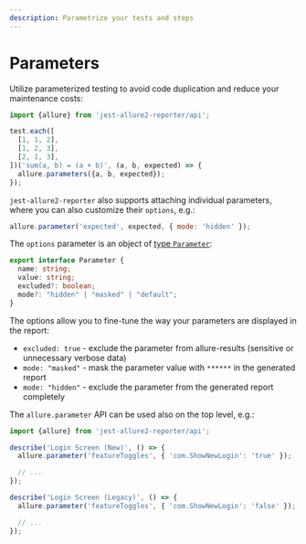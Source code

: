 ```yaml
---
description: Parametrize your tests and steps
---
```


# Parameters

Utilize parameterized testing to avoid code duplication and reduce your maintenance costs:

```js
import {allure} from 'jest-allure2-reporter/api';

test.each([
  [1, 1, 2],
  [1, 2, 3],
  [2, 1, 3],
])('sum(a, b) = (a + b)', (a, b, expected) => {
  allure.parameters({a, b, expected});
});
```

`jest-allure2-reporter` also supports attaching individual parameters, where you can also customize their `options`, e.g.:

```js
allure.parameter('expected', expected, { mode: 'hidden' });
```

The `options` parameter is an object of [type `Parameter`](https://github.com/allure-framework/allure-js/blob/224e6ce4b51c80e62961c4b2ba44408042d79930/packages/allure-js-commons/src/model.ts#L48-L53):

```typescript
export interface Parameter {
  name: string;
  value: string;
  excluded?: boolean;
  mode?: "hidden" | "masked" | "default";
}
```

The options allow you to fine-tune the way your parameters are displayed in the report:

* `excluded: true` - exclude the parameter from allure-results (sensitive or unnecessary verbose data)
* `mode: "masked"` - mask the parameter value with `******` in the generated report
* `mode: "hidden"` - exclude the parameter from the generated report completely

The `allure.parameter` API can be used also on the top level, e.g.:

```typescript
import {allure} from 'jest-allure2-reporter/api';

describe('Login Screen (New)', () => {
  allure.parameter('featureToggles', { 'com.ShowNewLogin': 'true' });

  // ...
});

describe('Login Screen (Legacy)', () => {
  allure.parameter('featureToggles', { 'com.ShowNewLogin': 'false' });

  // ...
});
```
